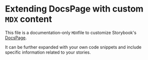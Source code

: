 
<Meta title="Components/Button/Documentation" component={Button} />

# Extending DocsPage with custom `MDX` content

This file is a documentation-only `MDX`file to customize Storybook's [DocsPage](https://storybook.js.org/docs/react/writing-docs/docs-page#replacing-docspage).

It can be further expanded with your own code snippets and include specific information related to your stories.
